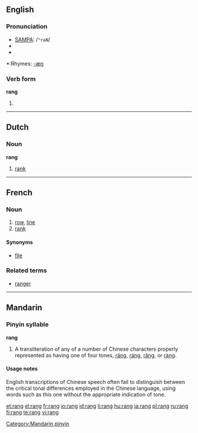 {{see|rāng|ráng|rǎng|ràng}}
==English==

===Pronunciation===
*[[w:SAMPA|SAMPA]]: /<tt>"raN</tt>/
*{{IPA|/ˈɹeɪŋ/}}
*{{audio|en-us-rang.ogg|Audio (US)}}

*:Rhymes: [[Rhymes:English:-æŋ|-æŋ]]

===Verb form===

'''rang'''

# {{past tense of| to [[ring]]}}

----

==Dutch==
===Noun===
'''rang''' {{m}}

# [[rank]]

----

==French==
===Noun===
{{fr-noun|m}}

# [[row]], [[line]]
# [[rank]]

====Synonyms====
*[[file]]

===Related terms===
*[[ranger]]

----

==Mandarin==
===Pinyin syllable===
'''rang'''
# A transliteration of any of a number of Chinese characters properly represented as having one of four tones, [[rāng]], [[ráng]], [[rǎng]], or [[ràng]].

====Usage notes====
English transcriptions of Chinese speech often fail to distinguish between the critical tonal differences employed in the Chinese language, using words such as this one without the appropriate indication of tone.

[[Category:Mandarin pinyin]]

[[et:rang]]
[[el:rang]]
[[fr:rang]]
[[io:rang]]
[[id:rang]]
[[li:rang]]
[[hu:rang]]
[[ja:rang]]
[[pl:rang]]
[[ru:rang]]
[[fi:rang]]
[[te:rang]]
[[vi:rang]]